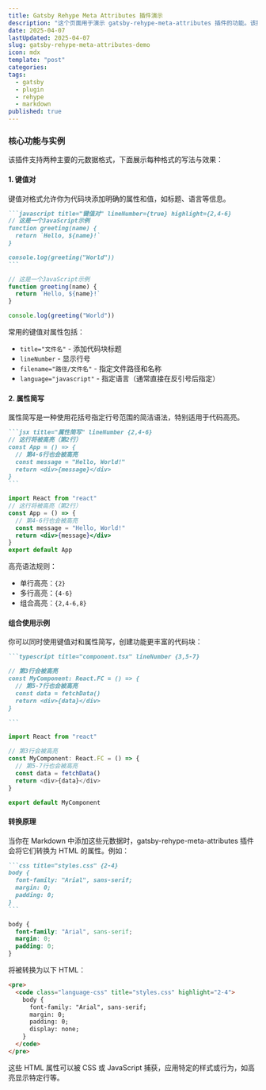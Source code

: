 ```yaml
---
title: Gatsby Rehype Meta Attributes 插件演示
description: "这个页面用于演示 gatsby-rehype-meta-attributes 插件的功能。该插件可以将代码块中的元数据信息转换为 HTML 属性."
date: 2025-04-07
lastUpdated: 2025-04-07
slug: gatsby-rehype-meta-attributes-demo
icon: mdx
template: "post"
categories:
tags:
  - gatsby
  - plugin
  - rehype
  - markdown
published: true
---
```


### 核心功能与实例

该插件支持两种主要的元数据格式，下面展示每种格式的写法与效果：

#### 1. 键值对

键值对格式允许你为代码块添加明确的属性和值，如标题、语言等信息。

````markdown
```javascript title="键值对" lineNumber={true} highlight={2,4-6}
// 这是一个JavaScript示例
function greeting(name) {
  return `Hello, ${name}!`
}

console.log(greeting("World"))
```
````

```javascript title="键值对" lineNumber={true} highlight={2,4-6}
// 这是一个JavaScript示例
function greeting(name) {
  return `Hello, ${name}!`
}

console.log(greeting("World"))
```

常用的键值对属性包括：

- `title="文件名"` - 添加代码块标题
- `lineNumber` - 显示行号
- `filename="路径/文件名"` - 指定文件路径和名称
- `language="javascript"` - 指定语言（通常直接在反引号后指定）

#### 2. 属性简写

属性简写是一种使用花括号指定行号范围的简洁语法，特别适用于代码高亮。

````markdown
```jsx title="属性简写" lineNumber {2,4-6}
// 这行将被高亮（第2行）
const App = () => {
  // 第4-6行也会被高亮
  const message = "Hello, World!"
  return <div>{message}</div>
}
```
````

```jsx title="属性简写" lineNumber {2,4-6}
import React from "react"
// 这行将被高亮（第2行）
const App = () => {
  // 第4-6行也会被高亮
  const message = "Hello, World!"
  return <div>{message}</div>
}
export default App
```

高亮语法规则：

- 单行高亮：`{2}`
- 多行高亮：`{4-6}`
- 组合高亮：`{2,4-6,8}`

#### 组合使用示例

你可以同时使用键值对和属性简写，创建功能更丰富的代码块：

````markdown
```typescript title="component.tsx" lineNumber {3,5-7}

// 第3行会被高亮
const MyComponent: React.FC = () => {
  // 第5-7行也会被高亮
  const data = fetchData()
  return <div>{data}</div>
}

```
````

```typescript title="component.tsx" lineNumber {3,5-7}
import React from "react"

// 第3行会被高亮
const MyComponent: React.FC = () => {
  // 第5-7行也会被高亮
  const data = fetchData()
  return <div>{data}</div>
}

export default MyComponent
```

#### 转换原理

当你在 Markdown 中添加这些元数据时，gatsby-rehype-meta-attributes 插件会将它们转换为 HTML 的属性。例如：

````markdown
```css title="styles.css" {2-4}
body {
  font-family: "Arial", sans-serif;
  margin: 0;
  padding: 0;
}
```
````

```css title="styles.css" {2-4} className="test"
body {
  font-family: "Arial", sans-serif;
  margin: 0;
  padding: 0;
}
```

将被转换为以下 HTML：

```html
<pre>
  <code class="language-css" title="styles.css" highlight="2-4">
    body {
      font-family: "Arial", sans-serif;
      margin: 0;
      padding: 0;
      display: none;
    }
  </code>
</pre>
```

这些 HTML 属性可以被 CSS 或 JavaScript 捕获，应用特定的样式或行为，如高亮显示特定行等。
